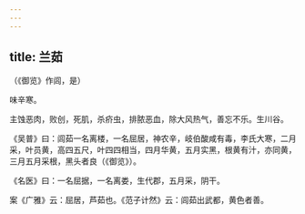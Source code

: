```yaml
---
---
---
```

title: 兰茹
---



（《御览》作闾，是）

味辛寒。

主蚀恶肉，败创，死肌，杀疥虫，排脓恶血，除大风热气，善忘不乐。生川谷。

《吴普》曰：闾茹一名离楼，一名屈居，神农辛，岐伯酸咸有毒，李氏大寒，二月采，叶员黄，高四五尺，叶四四相当，四月华黄，五月实黑，根黄有汁，亦同黄，三月五月采根，黑头者良（《御览》）。

《名医》曰：一名屈据，一名离娄，生代郡，五月采，阴干。

案《广雅》云：屈居，芦茹也。《范子计然》云：闾茹出武都，黄色者善。
